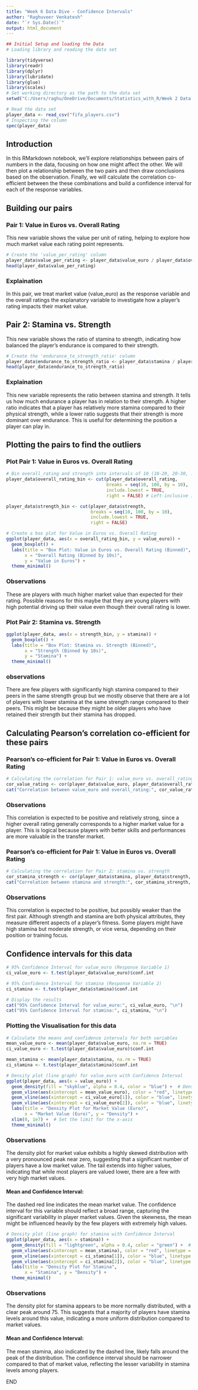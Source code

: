 ```yaml
---
title: "Week 6 Data Dive - Confidence Intervals"
author: "Raghuveer Venkatesh"
date: "`r Sys.Date()`"
output: html_document
---
```


```r
## Initial Setup and loading the Data
# Loading library and reading the data set

library(tidyverse)
library(readr)
library(dplyr)
library(lubridate)
library(glue)
library(scales)
# Set working directory as the path to the data set
setwd("C:/Users/raghu/OneDrive/Documents/Statistics_with_R/Week 2 Data Dive")

# Read the data set
player_data <- read_csv("fifa_players.csv")
# Inspecting the column
spec(player_data)
```

## Introduction

In this RMarkdown notebook, we'll explore relationships between pairs of numbers in the data, focusing on how one might affect the other. We will then plot a relationship between the two pairs and then draw conclusions based on the observation. Finally, we will calculate the correlation co-efficient between the these combinations and build a confidence interval for each of the response variables.

## Building our pairs

### Pair 1: Value in Euros vs. Overall Rating

This new variable shows the value per unit of rating, helping to explore how much market value each rating point represents.

```r
# Create the 'value_per_rating' column
player_data$value_per_rating <- player_data$value_euro / player_data$overall_rating
head(player_data$value_per_rating)
```

### Explaination
In this pair, we treat market value (value_euro) as the response variable and the overall ratings the explanatory variable to investigate how a player's rating impacts their market value.

## Pair 2: Stamina vs. Strength

This new variable shows the ratio of stamina to strength, indicating how balanced the player's endurance is compared to their strength.

```r
# Create the 'endurance_to_strength_ratio' column
player_data$endurance_to_strength_ratio <- player_data$stamina / player_data$strength
head(player_data$endurance_to_strength_ratio)
```

### Explaination

This new variable represents the ratio between stamina and strength. It tells us how much endurance a player has in relation to their strength. A higher ratio indicates that a player has relatively more stamina compared to their physical strength, while a lower ratio suggests that their strength is more dominant over endurance. This is useful for determining the position a player can play in.   

## Plotting the pairs to find the outliers


### Plot Pair 1: Value in Euros vs. Overall Rating
```r
# Bin overall_rating and strength into intervals of 10 (10-20, 20-30, ..., 90-100)
player_data$overall_rating_bin <- cut(player_data$overall_rating, 
                                      breaks = seq(10, 100, by = 10),
                                      include.lowest = TRUE, 
                                      right = FALSE) # Left-inclusive intervals

player_data$strength_bin <- cut(player_data$strength, 
                                breaks = seq(10, 100, by = 10),
                                include.lowest = TRUE, 
                                right = FALSE)

# Create a box plot for Value in Euros vs. Overall Rating
ggplot(player_data, aes(x = overall_rating_bin, y = value_euro)) +
  geom_boxplot() +
  labs(title = "Box Plot: Value in Euros vs. Overall Rating (Binned)",
       x = "Overall Rating (Binned by 10s)",
       y = "Value in Euros") +
  theme_minimal()

```

### Observations
These are players with much higher market value than expected for their rating. Possible reasons for this maybe that they are young players with high potential driving up their value even though their overall rating is lower.

### Plot Pair 2: Stamina vs. Strength

```r

ggplot(player_data, aes(x = strength_bin, y = stamina)) +
  geom_boxplot() +
  labs(title = "Box Plot: Stamina vs. Strength (Binned)",
       x = "Strength (Binned by 10s)",
       y = "Stamina") +
  theme_minimal()
```

### observations
There are few players with significantly high stamina compared to their peers in the same strength group but we mostly observe that there are a lot of players with lower stamina at the same strength range compared to their peers. This might be because they might be older players who have retained their strength but their stamina has dropped.

## Calculating Pearson's correlation co-efficient for these pairs 

### Pearson's co-efficient for Pair 1: Value in Euros vs. Overall Rating

```r
# Calculating the correlation for Pair 1: value_euro vs. overall_rating
cor_value_rating <- cor(player_data$value_euro, player_data$overall_rating, use = "complete.obs")
cat("Correlation between value_euro and overall_rating:", cor_value_rating, "\n")
```
### Observations
This correlation is expected to be positive and relatively strong, since a higher overall rating generally corresponds to a higher market value for a player. This is logical because players with better skills and performances are more valuable in the transfer market.

### Pearson's co-efficient for Pair 1: Value in Euros vs. Overall Rating

```r
# Calculating the correlation for Pair 2: stamina vs. strength
cor_stamina_strength <- cor(player_data$stamina, player_data$strength, use = "complete.obs")
cat("Correlation between stamina and strength:", cor_stamina_strength, "\n")
```

### Observations 
This correlation is expected to be positive, but possibly weaker than the first pair. Although strength and stamina are both physical attributes, they measure different aspects of a player's fitness. Some players might have high stamina but moderate strength, or vice versa, depending on their position or training focus.

## Confidence intervals for this data

```r
# 95% Confidence Interval for value_euro (Response Variable 1)
ci_value_euro <- t.test(player_data$value_euro)$conf.int

# 95% Confidence Interval for stamina (Response Variable 2)
ci_stamina <- t.test(player_data$stamina)$conf.int

# Display the results
cat("95% Confidence Interval for value_euro:", ci_value_euro, "\n")
cat("95% Confidence Interval for stamina:", ci_stamina, "\n")


```

### Plotting the Visualisation for this data

```r
# Calculate the means and confidence intervals for both variables
mean_value_euro <- mean(player_data$value_euro, na.rm = TRUE)
ci_value_euro <- t.test(player_data$value_euro)$conf.int

mean_stamina <- mean(player_data$stamina, na.rm = TRUE)
ci_stamina <- t.test(player_data$stamina)$conf.int

# Density plot (line graph) for value_euro with Confidence Interval
ggplot(player_data, aes(x = value_euro)) +
  geom_density(fill = "skyblue", alpha = 0.4, color = "blue") +  # Density line (smoothed)
  geom_vline(aes(xintercept = mean_value_euro), color = "red", linetype = "dashed", size = 1.2) +  # Mean line
  geom_vline(aes(xintercept = ci_value_euro[1]), color = "blue", linetype = "dotted", size = 1) +  # Lower CI bound
  geom_vline(aes(xintercept = ci_value_euro[2]), color = "blue", linetype = "dotted", size = 1) +  # Upper CI bound
  labs(title = "Density Plot for Market Value (Euro)",
       x = "Market Value (Euro)", y = "Density") +
  xlim(0, 1e7) +  # Set the limit for the x-axis
  theme_minimal()
```

### Observations
The density plot for market value exhibits a highly skewed distribution with a very pronounced peak near zero, suggesting that a significant number of players have a low market value. The tail extends into higher values, indicating that while most players are valued lower, there are a few with very high market values.

#### Mean and Confidence Interval: 
The dashed red line indicates the mean market value. The confidence interval for this variable should reflect a broad range, capturing the significant variability in player market values. Given the skewness, the mean might be influenced heavily by the few players with extremely high values.

```r

# Density plot (line graph) for stamina with Confidence Interval
ggplot(player_data, aes(x = stamina)) +
  geom_density(fill = "lightgreen", alpha = 0.4, color = "green") +  # Density line (smoothed)
  geom_vline(aes(xintercept = mean_stamina), color = "red", linetype = "dashed", size = 1.2) +  # Mean line
  geom_vline(aes(xintercept = ci_stamina[1]), color = "blue", linetype = "dotted", size = 1) +  # Lower CI bound
  geom_vline(aes(xintercept = ci_stamina[2]), color = "blue", linetype = "dotted", size = 1) +  # Upper CI bound
  labs(title = "Density Plot for Stamina",
       x = "Stamina", y = "Density") +
  theme_minimal()

```


### Observations
The density plot for stamina appears to be more normally distributed, with a clear peak around 75. This suggests that a majority of players have stamina levels around this value, indicating a more uniform distribution compared to market values.

#### Mean and Confidence Interval: 
The mean stamina, also indicated by the dashed line, likely falls around the peak of the distribution. The confidence interval should be narrower compared to that of market value, reflecting the lesser variability in stamina levels among players.






END